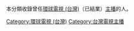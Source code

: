 本分類收錄曾任[[環球電視_(台灣)|環球電視 (台灣)]]（已結業）[[新聞主播|主播]]的人。

[[Category:環球電視_(台灣)|Category:環球電視 (台灣)]]
[[Category:台灣電視主播|Category:台灣電視主播]]